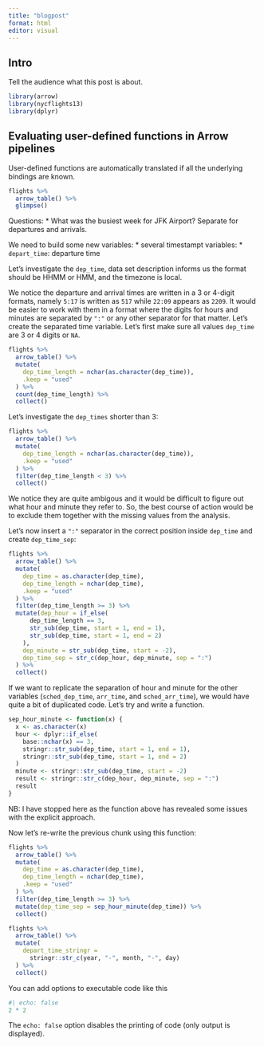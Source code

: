 ```yaml
---
title: "blogpost"
format: html
editor: visual
---
```


## Intro

Tell the audience what this post is about.


```r
library(arrow)
library(nycflights13)
library(dplyr)
```


## Evaluating user-defined functions in Arrow pipelines

User-defined functions are automatically translated if all the underlying bindings are known.

```r
flights %>% 
  arrow_table() %>% 
  glimpse()
```

Questions:
* What was the busiest week for JFK Airport? Separate for departures and arrivals.

We need to build some new variables: 
* several timestampt variables:
  * `depart_time`: departure time

Let's investigate the `dep_time`, data set description informs us the format should be HHMM or HMM, and the timezone is local. 

We notice the departure and arrival times are written in a 3 or 4-digit formats, namely `5:17` is written as 
`517` while `22:09` appears as `2209`. It would be easier to work with them in a format where the digits for hours and minutes are separated by `":"` or any other separator for that matter. Let's create the separated time
variable. Let's first make sure all values `dep_time` are 3 or 4 digits or `NA`.

```r
flights %>% 
  arrow_table() %>% 
  mutate(
    dep_time_length = nchar(as.character(dep_time)),
    .keep = "used"
  ) %>% 
  count(dep_time_length) %>% 
  collect()
```

Let's investigate the `dep_times` shorter than 3:
```r
flights %>% 
  arrow_table() %>% 
  mutate(
    dep_time_length = nchar(as.character(dep_time)),
    .keep = "used"
  ) %>% 
  filter(dep_time_length < 3) %>% 
  collect()
```

We notice they are quite ambigous and it would be difficult to figure out what hour and minute they refer to. So, the best course of action would be to exclude them together with the missing values from the analysis.

Let's now insert a `":"` separator in the correct position inside `dep_time` and create `dep_time_sep`:

```r
flights %>% 
  arrow_table() %>% 
  mutate(
    dep_time = as.character(dep_time),
    dep_time_length = nchar(dep_time),
    .keep = "used"
  ) %>% 
  filter(dep_time_length >= 3) %>% 
  mutate(dep_hour = if_else(
      dep_time_length == 3,
      str_sub(dep_time, start = 1, end = 1),
      str_sub(dep_time, start = 1, end = 2)
    ),
    dep_minute = str_sub(dep_time, start = -2),
    dep_time_sep = str_c(dep_hour, dep_minute, sep = ":")
  ) %>% 
  collect()
```

If we want to replicate the separation of hour and minute for the other variables (`sched_dep_time`, `arr_time`, and `sched_arr_time`), we would have quite a bit of duplicated code. Let's try and write a function.

```r
sep_hour_minute <- function(x) {
  x <- as.character(x)
  hour <- dplyr::if_else(
    base::nchar(x) == 3,
    stringr::str_sub(dep_time, start = 1, end = 1),
    stringr::str_sub(dep_time, start = 1, end = 2)
  )
  minute <- stringr::str_sub(dep_time, start = -2)
  result <- stringr::str_c(dep_hour, dep_minute, sep = ":")
  result
}
```

NB: I have stopped here as the function above has revealed some issues with the explicit approach.

Now let's re-write the previous chunk using this function:

```r
flights %>% 
  arrow_table() %>% 
  mutate(
    dep_time = as.character(dep_time),
    dep_time_length = nchar(dep_time),
    .keep = "used"
  ) %>% 
  filter(dep_time_length >= 3) %>% 
  mutate(dep_time_sep = sep_hour_minute(dep_time)) %>% 
  collect()
```


```r
flights %>% 
  arrow_table() %>% 
  mutate(
    depart_time_stringr = 
      stringr::str_c(year, "-", month, "-", day)
  ) %>% 
  collect()
```

You can add options to executable code like this

```r
#| echo: false
2 * 2
```

The `echo: false` option disables the printing of code (only output is displayed).
